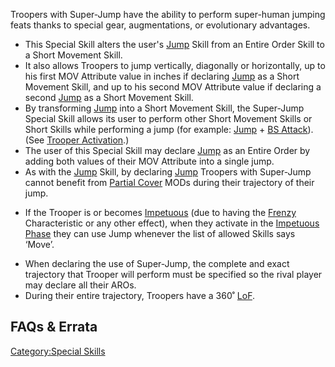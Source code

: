 {{section-special-skills}}


Troopers with Super-Jump have the ability to perform super-human jumping feats thanks to special gear, augmentations, or evolutionary advantages. 

{{skillbox |black| SUPER-JUMP | AUTOMATIC SKILL }}
{{skill-label | Movement, Optional }}
{{effects}}
* This Special Skill alters the user's [[Jump]] Skill from an Entire Order Skill to a Short Movement Skill. 
* It also allows Troopers to jump vertically, diagonally or horizontally, up to his first MOV Attribute value in inches if declaring [[Jump]] as a Short Movement Skill, and up to his second MOV Attribute value if declaring a second [[Jump]] as a Short Movement Skill. {{seefaq}}
* By transforming [[Jump]] into a Short Movement Skill, the Super-Jump Special Skill allows its user to perform other Short Movement Skills or Short Skills while performing a jump (for example: [[Jump]] + [[BS Attack]]). (See [[Trooper Activation]].)
* The user of this Special Skill may declare [[Jump]] as an Entire Order by adding both values of their MOV Attribute into a single jump. 
* As with the [[Jump]] Skill, by declaring [[Jump]] Troopers with Super-Jump cannot benefit from [[Partial Cover]] MODs during their trajectory of their jump. 
{{n4list}}
* If the Trooper is or becomes [[Impetuous]] (due to having the [[Frenzy]] Characteristic or any other effect), when they activate in the [[Impetuous Phase]] they can use Jump whenever the list of allowed Skills says ‘Move’.
{{n4end}}


{{remember-start}}
* When declaring the use of Super-Jump, the complete and exact trajectory that Trooper will perform must be specified so the rival player may declare all their AROs. 
* During their entire trajectory, Troopers have a 360˚ [[LoF]]. 
{{remember-end}}


{{image | name=eng-super-jump.jpg | style=512border }}


== FAQs & Errata ==

{{faqbox |
type = faq |
title = N4 FAQ |
version = 1.2, Jan 2022 |
q = Q: Using Super-jump, if Move plus Jump is declared (or vice versa) could the Trooper use the first value of their MOV Attribute for both Skills? |
a = A: No. |
related = [[Super-Jump]] }}


{{faqbox |
type = faq |
title = N4 FAQ |
version = 1.2, Jan 2022 |
q = Q: How does Super-Jump work when activating multiple Troopers and not all of them have the Super-Jump Special Skill? |
a = A: If the Troopers declare Jump as a Short Skill, then any of the Troopers that don't have Super-Jump will perform an Idle instead. If the Troopers declare Super-Jump as an Entire Order, they can all Jump but the Troopers with Super-Jump will be able to add both their MOV values together. |
related = [[Super-Jump]] }}


{{faqbox |
type = faq |
title = N4 FAQ |
version = 1.3, Nov 2022 |
q = Q: How are Jump and Climb movement measured? |
a = A: When measuring Jump or Climb movement, you can measure from any point of the Trooper's Silhouette at the start of the movement, but you must measure to the base's outer edge and underside at the end of the movement. The Trooper can vault over obstacles (parapets etc.) that are equal to or lower than the height of their Silhouette as normal.

{{image | name=faq_jump_climb_measurement_v01.png | style=512border }}

''Development team note: By gaining distance from the Silhouette and allowing the Trooper to ignore parapets (as long as they are equal to or lower than the Silhouette height), movement while Jumping or Climbing is facilitated. This makes these movements easier and gives extra value to Troopers with Super-Jump and Climbing Plus. As we can see in the image, the Jump path is the same even without the parapet.'' |
related = [[Climb]], [[Climbing Plus]], [[Jump]], [[Super-Jump]] }}


{{section-special-skills}}


[[Category:Special Skills]]